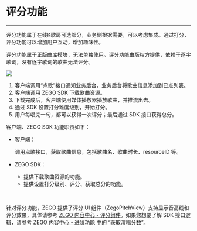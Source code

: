 # 评分功能

---

评分功能属于在线K歌房可选部分，业务侧根据需要，可以考虑集成。通过打分，评分功能可以增加用户互动，增加趣味性。

评分功能属于正版曲库模块，无法单独使用。评分功能由版权方提供，依赖于逐字歌词，没有逐字歌词的歌曲无法评分。


<Frame width="512" height="auto" >
  <img src="https://doc-media.zego.im/sdk-doc/Pics/GoEnjoy/online_KTV/online_ktv_score.png" />
</Frame>

1. 客户端调用“点歌”接口通知业务后台，业务后台将歌曲信息添加到已点列表。
2. 客户端调用 ZEGO SDK 下载歌曲资源。
3. 下载完成后，客户端使用媒体播放器播放歌曲，并推流出去。
4. 通过 SDK 设置打分难度级别，开始打分。
5. 用户每唱完一句，都可以获得一次评分；最后通过 SDK 接口获得总分。

客户端、ZEGO SDK 功能职责如下：

- 客户端：

    调用点歌接口，获取歌曲信息，包括歌曲名、歌曲时长、resourceID 等。

- ZEGO SDK：

    - 提供下载歌曲资源的功能。
    - 提供设置打分级别、评分、获取总分的功能。

<br/>

针对评分功能，ZEGO 提供了评分 UI 组件（ZegoPitchView）支持显示音高线和评分效果，具体请参考 [ZEGO 内容中心 - 评分组件](./../zego-content-center/scoring-component.mdx)。如果您想要了解 SDK 接口逻辑，请参考 [ZEGO 内容中心 - 进阶功能](./../zego-content-center/advanced-features.mdx) 中的 “获取演唱分数”。
